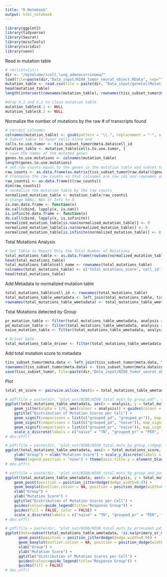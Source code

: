 ```yaml
---
title: "R Notebook"
output: html_notebook
---
```


```r
library(ggplot2)
library(tidyverse)
library(Seurat)
library(miscTools)
library(viridis)
library(venn)
```

Read in mutation table
```r
# rm(list=ls())
dir <- "/myVolume/scell_lung_adenocarcinoma/"
load(file=paste(dir,"Data_input/NI04_tumor_seurat_object.RData", sep=""))
mutation_table <- read.csv(file = paste(dir, "Data_input/geneCellMutationCounts_2.27.19.csv", sep = ""), header = T, row.names = 1)
head(mutation_table)
length(intersect(rownames(mutation_table), rownames(tiss_subset_tumor@meta.data)))
```

```r
#drop X.1 and X.2 to clean mutation table
mutation_table$X.1 <- NULL
mutation_table$X.2 <- NULL
```

Normalize the number of mutations by the raw # of transcripts found
```r
# correct colnames
colnames(mutation_table) <- gsub(pattern = "\\.", replacement = "-", x = colnames(mutation_table))
# Subset table to tumor cells alone and 
cells.to.use.tumor <- tiss_subset_tumor@meta.data$cell_id
mutation_table <- mutation_table[cells.to.use.tumor, ]
# save the names of the mutated genes
genes.to.use.mutations <- colnames(mutation_table)
length(genes.to.use.mutations)
# set raw counts equal to the genes in the mutation table and subset to only tumor cells
raw_counts <- as.data.frame(as.matrix(tiss_subset_tumor@raw.data))[genes.to.use.mutations, cells.to.use.tumor]
# transpose the raw counts so that colnames are row ids and rownames are cell ids (same as the mutation table)
raw_counts1 <- as.data.frame(t(raw_counts))
dim(raw_counts1)
# normalize the mutation table by the raw counts
normalized_mutation_table <- mutation_table/raw_counts1
# Change NANs, NAs or Infs to 0
is.nan.data.frame <- function(x)
do.call(cbind, lapply(x, is.nan))
is.infinite.data.frame <- function(x)
do.call(cbind, lapply(x, is.infinite))
normalized_mutation_table[is.nan(normalized_mutation_table)] <- 0
normalized_mutation_table[is.na(normalized_mutation_table)] <- 0
normalized_mutation_table[is.infinite(normalized_mutation_table)] <- 0
```

Total Mutations Analysis
```r
# Set Table to Report Only the Total Number of Mutations
total_mutations_table <- as.data.frame(rowSums(normalized_mutation_table))
head(total_mutations_table)
total_mutations_table$cell_name <- rownames(total_mutations_table)
colnames(total_mutations_table) <- c('total_mutations_score','cell_id')
head(total_mutations_table)
```

Add Metadata to normalized mutation table
```r
total_mutations_table$cell_id <- rownames(total_mutations_table)
total_mutations_table_wmetadata <- left_join(total_mutations_table, tiss_subset_tumor@meta.data, by = 'cell_id')
rownames(total_mutations_table_wmetadata) <- total_mutations_table_wmetadata$cell_id
```

Total Mutations detected by Group
```r
pr_mutation_table <- filter(total_mutations_table_wmetadata, analysis == 'grouped_pr')
pd_mutation_table <- filter(total_mutations_table_wmetadata, analysis == 'grouped_pd')
naive_mutation_table <- filter(total_mutations_table_wmetadata, analysis == 'naive')

# Driver Gene
total_mutations_table_driver <- filter(total_mutations_table_wmetadata, driver_gene == 'EGFR' | driver_gene == 'ALK')
```

Add total mutation score to metadata
```r
tiss_subset_tumor@meta.data <- left_join(tiss_subset_tumor@meta.data, total_mutations_table_wmetadata[,1:2])
rownames(tiss_subset_tumor@meta.data) <- tiss_subset_tumor@meta.data$cell_id
save(tiss_subset_tumor, file=paste(dir,"Data_input/NI08_tumor_seurat_object_withmut.RData", sep=""))
```

Plot
```r
total_mt_score <- pairwise.wilcox.test(x = total_mutations_table_wmetadata$total_mutations_score, g = total_mutations_table_wmetadata$analysis)

# pdf(file = paste(dir, "plot_out/NI08/NI08_total_muts_by_group.pdf", sep = ""))
ggplot(total_mutations_table_wmetadata, aes(x = analysis, y = total_mutations_score, fill = analysis)) + geom_boxplot(outlier.shape = NA) + 
    geom_jitter(alpha = 1/8, aes(colour = analysis)) + guides(colour = FALSE, fill = FALSE) + xlab("Group") + ylab("Mutation Score") + 
    ggtitle("Distribution of Mutation Scores per Cell") + 
    geom_signif(comparisons = list(c("grouped_pd", "grouped_pr")), map_signif_level=TRUE, y_position = 45, annotations = '< 2e-16') + 
    geom_signif(comparisons = list(c("grouped_pd", "naive")), map_signif_level=TRUE, y_position = 50, annotations = '< 2e-16') + 
    geom_signif(comparisons = list(c("grouped_pr", "naive")), map_signif_level=TRUE, y_position = 40, annotations = '0.023') +
    scale_x_discrete(labels = c("naive" = "TN", "grouped_pr" = "PER", "grouped_pd" = "PD"), limits=c("naive","grouped_pr","grouped_pd"))
# dev.off()

# pdf(file = paste(dir, "plot_out/NI08/NI08_total_muts_by_group_ridgeplot.pdf", sep = ""))
ggplot(total_mutations_table_wmetadata, aes(x = total_mutations_score, y = analysis, fill = analysis)) + geom_density_ridges(alpha=.7) + 
    ylab("Group") + xlab("Mutation Score") + scale_y_discrete(labels = c("PD", "PER", "TN")) + 
    theme(legend.position = "none") + theme(axis.title.y = element_blank())
# dev.off()

# pdf(file = paste(dir, "plot_out/NI08/NI08_total_muts_by_group_and_patient.pdf", sep = ""))
ggplot(total_mutations_table_wmetadata, aes(x = analysis, y = total_mutations_score, color = patient_id)) +
    geom_point(position = position_jitterdodge(dodge.width=0.9)) +
    geom_boxplot(outlier.colour = NA, position = position_dodge(width=0.9)) +
    xlab("Group") +
    ylab("Mutation Score") +
    ggtitle("Distribution of Mutation Scores per Cell") +
    guides(colour=guide_legend(title="Response Group")) +
    guides(fill = FALSE, color = FALSE) +
    scale_x_discrete(labels = c("naive" = "TN", "grouped_pr" = "PER", "grouped_pd" = "PD"), limits=c("naive","grouped_pr","grouped_pd"))
# dev.off()

# pdf(file = paste(dir, "plot_out/NI08/NI08_total_muts_by_primvsmet.pdf", sep = ""))
ggplot(data=subset(total_mutations_table_wmetadata, !is.na(primary_or_metastaic)), aes(x = primary_or_metastaic , y = total_mutations_score, color = analysis)) +
      geom_point(position = position_jitterdodge(dodge.width=0.9)) +
      geom_boxplot(outlier.colour = NA, position = position_dodge(width=0.9)) +
      xlab("Group") +
      ylab("Mutation Score") +
      ggtitle("Distribution of Mutation Scores per Cell") +
      guides(colour=guide_legend(title="Response Group")) +
      guides(fill = FALSE)
# dev.off()
```


